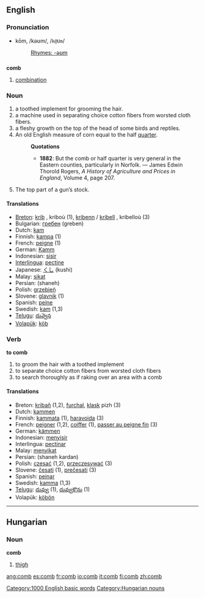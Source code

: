 ==English==

===Pronunciation===
*kōm, /kəʊm/, /<tt>k@Um</tt>/
*:[[Rhymes:English:-əʊm|Rhymes: -əʊm]]

==={{abbreviation}}===
'''comb'''

# [[combination]]

===Noun===
{{en-noun-reg}}

# a toothed implement for grooming the hair.
# a machine used in separating choice cotton fibers from worsted cloth fibers.
# a fleshy growth on the top of the head of some birds and reptiles.
# An old English measure of corn equal to the half [[quarter]].
#:'''Quotations'''
#:*'''1882''': But the comb or half quarter is very general in the Eastern counties, particularly in Norfolk. &mdash; James Edwin Thorold Rogers, ''A History of Agriculture and Prices in England'', Volume 4, page 207.
#The top part of a gun’s stock.

====Translations====
*[[Breton]]: [[krib]] {{f}}, kriboù {{p}} (1), [[kribenn]] / [[kribell]] {{f}}, kribelloù {{p}} (3)
*Bulgarian: [[гребен]] (greben) {{m}}
*Dutch: [[kam]] {{m}}
*Finnish: [[kampa]] (1)
*French: [[peigne]] {{m}} (1)
*German: [[Kamm]] {{m}}
*Indonesian: [[sisir]]
*[[Interlingua]]: [[pectine]]
*Japanese: [[くし]] (kushi)
*Malay: [[sikat]]
*Persian: {{FAchar|[[شانه]]}} (shaneh)
*Polish: [[grzebień]] {{m}}
*Slovene: [[glavnik]] {{m}} (1)
*Spanish: [[peine]] {{m}}
*Swedish: [[kam]] (1,3)
*[[Telugu]]: [[దువ్వెన]]
*[[Volapük]]: [[köb]]

===Verb===
'''to comb'''

# to groom the hair with a toothed implement
# to separate choice cotton fibers from worsted cloth fibers
# to search thoroughly as if raking over an area with a comb

====Translations====
*Breton: [[kribañ]] (1,2), [[furchal]], [[klask]] pizh (3)
*Dutch: [[kammen]]
*Finnish: [[kammata]] (1), [[haravoida]] (3)
*French: [[peigner]] (1,2), [[coiffer]] (1), [[passer au peigne fin]] (3)
*German: [[kämmen]]
*Indonesian: [[sisir|menyisir]]
*Interlingua: [[pectinar]]
*Malay: [[sikat|menyikat]]
*Persian: {{FAchar|[[شانه کردن]]}} (shaneh kardan)
*Polish: [[czesać]] (1,2), [[przeczesywać]] (3) 
*Slovene: [[česati]] (1), [[prečesati]] (3)
*Spanish: [[peinar]]
*Swedish: [[kamma]] (1,3)
*[[Telugu]]: [[దువ్వు]] (1), [[దువ్వుకొను]] (1)
*Volapük: [[köbön]]


----

==Hungarian==

===Noun===
'''comb'''
#[[thigh]]

[[Category:1000 English basic words]]
[[Category:Hungarian nouns]]

[[ang:comb]]
[[es:comb]]
[[fr:comb]]
[[io:comb]]
[[it:comb]]
[[fi:comb]]
[[zh:comb]]
